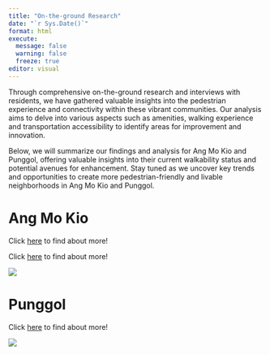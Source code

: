 ```yaml
---
title: "On-the-ground Research"
date: "`r Sys.Date()`"
format: html
execute: 
  message: false
  warning: false
  freeze: true
editor: visual
---
```


Through comprehensive on-the-ground research and interviews with residents, we have gathered valuable insights into the pedestrian experience and connectivity within these vibrant communities. Our analysis aims to delve into various aspects such as amenities, walking experience and transportation accessibility to identify areas for improvement and innovation.

Below, we will summarize our findings and analysis for Ang Mo Kio and Punggol, offering valuable insights into their current walkability status and potential avenues for enhancement. Stay tuned as we uncover key trends and opportunities to create more pedestrian-friendly and livable neighborhoods in Ang Mo Kio and Punggol.

# Ang Mo Kio 

Click [here](AMK.html) to find about more!

Click [here](AMK.html) to find about more!

![](amk.jpg){fig-align="center"}

# Punggol

Click [here](PG.html) to find about more!

![](our-towns-punggol-3.png){fig-align="center"}
